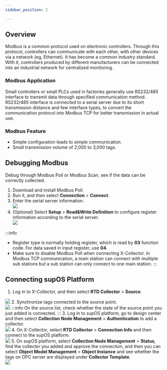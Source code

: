 ```yaml
---
sidebar_position: 2

---
```

## Overview
Modbus is a common protocol used on electronic controllers.
Through this protocol, controllers can communicate with each other, with other devices via a network (eg, Ethernet).
It has become a common industry standard. With it, controllers produced by different manufacturers can be connected into an industrial network for centralized monitoring.
### Modbus Application
Small controllers or small PLCs used in factories generally use RS232/485 interface to transmit data through specified communication method.
RS232/485 interface is connected to a serial server due to its short transmission distance and few interface types, to convert the communication protocol into Modbus TCP for better transmission in actual use.
### Modbus Feature
- Simple configuration leads to simple communication.
- Small transmission volume of 2,000 to 3,000 tags.
## Debugging Modbus
Debug through Modbus Poll or Modbus Scan, see if the data can be correctly collected.
1. Download and install Modbus Poll.
2. Run it, and then select **Connection** > **Connect**.
3. Enter the serial server information.<br/>
![](https://wordpressfreezonex.oss-cn-hangzhou.aliyuncs.com/collectorDemo/19.jpg)
4. (Optional) Select **Setup** > **Read&Write Definition** to configure register information according to the serial server.<br/>
![](https://wordpressfreezonex.oss-cn-hangzhou.aliyuncs.com/collectorDemo/20.jpg)

:::info
- Register type is normally holding register, which is read by **03** function code. For data saved in input register, use **04**.
- Make sure to disable Modbus Poll when connecting X-Collector. In Modbus TCP communication, a main station can connect with multiple sub stations but a sub station can only connect to one main station.
:::
## Connecting supOS Platform
1. Log in to X-Collector, and then select **RTD Collector** > **Source**.<br/>

![](https://wordpressfreezonex.oss-cn-hangzhou.aliyuncs.com/collectorDemo/8.gif)
2. Synchronize tags connected to the source point.<br/>
![](https://wordpressfreezonex.oss-cn-hangzhou.aliyuncs.com/collectorDemo/9.gif)
:::info
On the source list, check whether the state of the source point you just added is connected.
:::
3. Log in to supOS platform, go to design center and then select **Collection Node Management** > **Authentication** to add a collector.<br/>
![](https://wordpressfreezonex.oss-cn-hangzhou.aliyuncs.com/collectorDemo/10.gif)
4. On X-Collector, select **RTD Collector** > **Connection Info** and then connect to the supOS platform.<br/>
![](https://wordpressfreezonex.oss-cn-hangzhou.aliyuncs.com/collectorDemo/11.gif)
5. On supOS platform, select **Collection Node Management** > **Status**, find the collector you added and approve the connection, and then you can select **Object Model Management** > **Object Instance** and see whether the tags on OPC server are displayed under **Collector Template**.<br/>
![](https://wordpressfreezonex.oss-cn-hangzhou.aliyuncs.com/collectorDemo/12.gif)